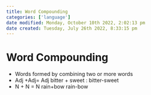 ```yaml
---
title: Word Compounding
categories: ['language']
date modified: Monday, October 10th 2022, 2:02:13 pm
date created: Tuesday, July 26th 2022, 8:33:15 pm
---
```


# Word Compounding
- Words formed by combining two or more words
- Adj +Adj= Adj bitter + sweet : bitter-sweet
- N + N = N rain+bow rain-bow



